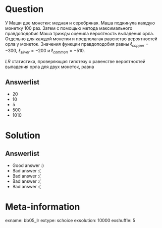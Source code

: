 Question
========

У Маши две монетки: медная и серебряная. Маша подкинула каждую монетку 100 раз. Затем с помощью метода максимального правдоподобия
Маша трижды оценила вероятность выпадения орла. Отдельно для каждой монетки и предполагая равенство вероятностей орла у монеток.
Значения функции правдоподобия равны $\ell_{copper} = -300$, $\ell_{silver}=-200$ и $\ell_{common} = -510$. 

$LR$ статистика, проверяющая гипотезу о равенстве вероятностей выпадения орла для двух монеток, равна

Answerlist
----------
*  $20$
*  $10$
*  $5$
*  $500$
*  $1010$

Solution
========

Answerlist
----------
*  Good answer :)
*  Bad answer :(
*  Bad answer :(
*  Bad answer :(
*  Bad answer :(

Meta-information
================
exname: bb05_lr
extype: schoice
exsolution: 10000
exshuffle: 5
